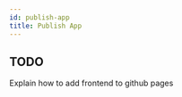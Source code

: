 ```yaml
---
id: publish-app
title: Publish App
---
```


<!-- So devs have created app logic with rust, and app ui with ts. How do they publish the app? How users download and run the app?  -->

## TODO

Explain how to add frontend to github pages
